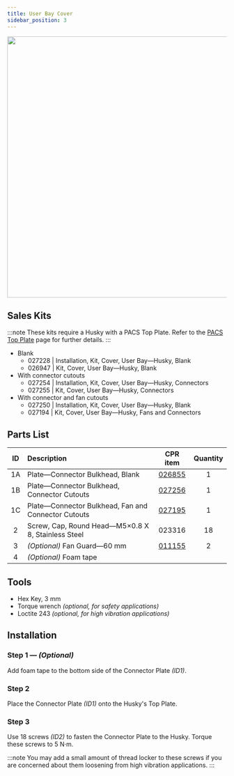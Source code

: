 ```yaml
---
title: User Bay Cover
sidebar_position: 3
---
```


<center>
  <img
    src="/img/robot_images/husky_images/robot_husky_29.png"
    width="600"
  />
</center>

## Sales Kits

:::note
These kits require a Husky with a PACS Top Plate.
Refer to the [PACS Top Plate](./pacs_top_plate_husky) page for further details.
:::

- Blank
  - 027228 | Installation, Kit, Cover, User Bay—Husky, Blank
  - 026947 | Kit, Cover, User Bay—Husky, Blank
- With connector cutouts
  - 027254 | Installation, Kit, Cover, User Bay—Husky, Connectors
  - 027255 | Kit, Cover, User Bay—Husky, Connectors
- With connector and fan cutouts
  - 027250 | Installation, Kit, Cover, User Bay—Husky, Blank
  - 027194 | Kit, Cover, User Bay—Husky, Fans and Connectors

## Parts List

| ID  | Description                                         |                      CPR item                       | Quantity |
| :-: | :-------------------------------------------------- | :-------------------------------------------------: | :------: |
| 1A  | Plate—Connector Bulkhead, Blank                     | [026855](/assets/pdf/clearpath_robotics_026855.pdf) |    1     |
| 1B  | Plate—Connector Bulkhead, Connector Cutouts         | [027256](/assets/pdf/clearpath_robotics_027256.pdf) |    1     |
| 1C  | Plate—Connector Bulkhead, Fan and Connector Cutouts | [027195](/assets/pdf/clearpath_robotics_027195.pdf) |    1     |
|  2  | Screw, Cap, Round Head—M5×0.8 X 8, Stainless Steel  |                       023316                        |    18    |
|  3  | _(Optional)_ Fan Guard—60 mm                        |     [011155](https://www.mcmaster.com/19155K3/)     |    2     |
|  4  | _(Optional)_ Foam tape                              |                                                     |          |

## Tools

- Hex Key, 3 mm
- Torque wrench _(optional, for safety applications)_
- Loctite 243 _(optional, for high vibration applications)_

## Installation

### Step 1 — _(Optional)_

Add foam tape to the bottom side of the Connector Plate _(ID1)_.

### Step 2

Place the Connector Plate _(ID1)_ onto the Husky's Top Plate.

### Step 3

Use 18 screws _(ID2)_ to fasten the Connector Plate to the Husky.
Torque these screws to 5 N·m.

:::note
You may add a small amount of thread locker to these screws if you are concerned about them loosening from high vibration applications.
:::
